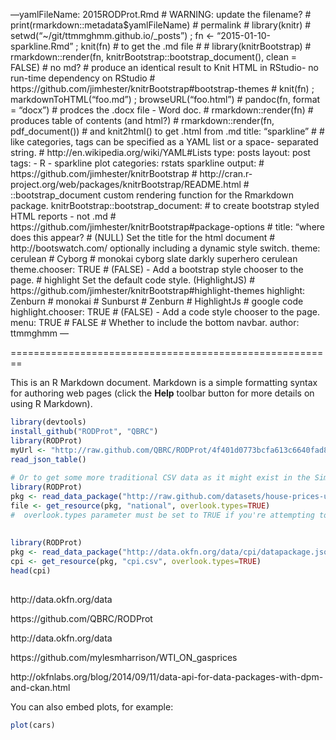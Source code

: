 ---yamlFileName: 2015RODProt.Rmd # WARNING: update the filename?
# print(rmarkdown::metadata$yamlFileName) # permalink
# library(knitr)
# setwd("~/git/ttmmghmm.github.io/_posts") ; fn <- "2015-01-10-sparkline.Rmd" ; knit(fn)  # to get the .md file 
#
# library(knitrBootstrap)
# rmarkdown::render(fn, knitrBootstrap::bootstrap_document(), clean = FALSE) # no md?
# produce an identical result to Knit HTML in RStudio- no run-time dependency on RStudio
# https://github.com/jimhester/knitrBootstrap#bootstrap-themes
#   knit(fn) ; markdownToHTML("foo.md") ; browseURL("foo.html")
# pandoc(fn, format = "docx") # prodces the .docx file - Word doc.
# rmarkdown::render(fn) # produces table of contents (and html?)
# rmarkdown::render(fn, pdf_document()) # and knit2html() to get .html from .md
title: "sparkline"
#
# like categories, tags can be specified as a YAML list or a space- separated string.
# http://en.wikipedia.org/wiki/YAML#Lists
type: posts
layout: post
tags:
- R
- sparkline plot
categories: rstats sparkline
output:
  # https://github.com/jimhester/knitrBootstrap
  # http://cran.r-project.org/web/packages/knitrBootstrap/README.html
  # ::bootstrap_document custom rendering function for the Rmarkdown package.
  knitrBootstrap::bootstrap_document: #  to create bootstrap styled HTML reports - not .md
    # https://github.com/jimhester/knitrBootstrap#package-options
    # title: "where does this appear? # (NULL) Set the title for the html document
    # http://bootswatch.com/ optionally including a dynamic style switch.
    theme: cerulean # Cyborg # monokai cyborg slate darkly superhero cerulean 
    theme.chooser: TRUE # (FALSE) - Add a bootstrap style chooser to the page.
    # highlight Set the default code style. (HighlightJS)
    # https://github.com/jimhester/knitrBootstrap#highlight-themes
    highlight: Zenburn # monokai # Sunburst # Zenburn # HighlightJs # google code 
    highlight.chooser: TRUE # (FALSE) - Add a code style chooser to the page.
    menu: TRUE # FALSE # Whether to include the bottom navbar.
author: ttmmghmm
---

========================================================

This is an R Markdown document. Markdown is a simple formatting syntax for authoring web pages (click the **Help** toolbar button for more details on using R Markdown).
```r
library(devtools)
install_github("RODProt", "QBRC")
library(RODProt)
myUrl <- "http://raw.github.com/QBRC/RODProt/4f401d0773bcfa613c6640fad8cce356b28ecf95/inst/extdata/mixed.json"
read_json_table()
 
# Or to get some more traditional CSV data as it might exist in the Simple Data Format:
library(RODProt)
pkg <- read_data_package("http://raw.github.com/datasets/house-prices-us/0b5042bbe9a2c2537a3bd708287321396b534710/datapackage.json")
file <- get_resource(pkg, "national", overlook.types=TRUE)
#  overlook.types parameter must be set to TRUE if you're attempting to load a file that has an unsupported data type (such as date)
 
 
library(RODProt)
pkg <- read_data_package("http://data.okfn.org/data/cpi/datapackage.json")
cpi <- get_resource(pkg, "cpi.csv", overlook.types=TRUE)
head(cpi)
 
```


http://data.okfn.org/data
 
https://github.com/QBRC/RODProt
 
http://data.okfn.org/data 
 
https://github.com/mylesmharrison/WTI_ON_gasprices
 
http://okfnlabs.org/blog/2014/09/11/data-api-for-data-packages-with-dpm-and-ckan.html
 

You can also embed plots, for example:

```r
plot(cars)
```

